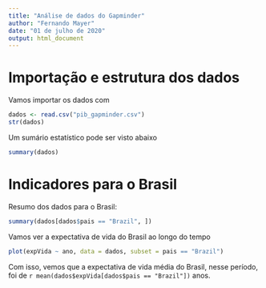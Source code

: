 ```yaml
---
title: "Análise de dados do Gapminder"
author: "Fernando Mayer"
date: "01 de julho de 2020"
output: html_document
---
```


# Importação e estrutura dos dados

Vamos importar os dados com

```r
dados <- read.csv("pib_gapminder.csv")
str(dados)
```

Um sumário estatístico pode ser visto abaixo

```r
summary(dados)
```

# Indicadores para o Brasil

Resumo dos dados para o Brasil:

```r
summary(dados[dados$pais == "Brazil", ])
```

Vamos ver a expectativa de vida do Brasil ao longo do tempo

```r
plot(expVida ~ ano, data = dados, subset = pais == "Brazil")
```

Com isso, vemos que a expectativa de vida média do Brasil, nesse período,
foi de `r mean(dados$expVida[dados$pais == "Brazil"])` anos.



